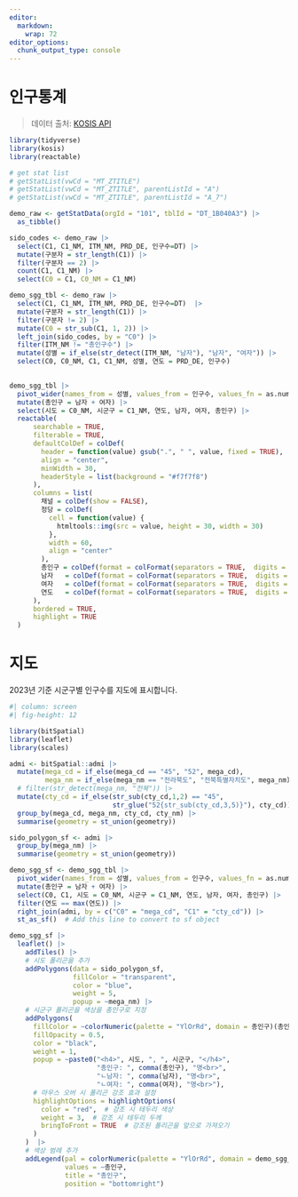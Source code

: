 ```yaml
---
editor: 
  markdown: 
    wrap: 72
editor_options: 
  chunk_output_type: console
---
```


# 인구통계

> 데이터 출처: [KOSIS API](https://kosis.kr/openapi/)

```r
library(tidyverse)
library(kosis)
library(reactable)

# get stat list
# getStatList(vwCd = "MT_ZTITLE")
# getStatList(vwCd = "MT_ZTITLE", parentListId = "A")
# getStatList(vwCd = "MT_ZTITLE", parentListId = "A_7")

demo_raw <- getStatData(orgId = "101", tblId = "DT_1B040A3") |> 
  as_tibble()

sido_codes <- demo_raw |> 
  select(C1, C1_NM, ITM_NM, PRD_DE, 인구수=DT) |> 
  mutate(구분자 = str_length(C1)) |> 
  filter(구분자 == 2) |> 
  count(C1, C1_NM) |> 
  select(C0 = C1, C0_NM = C1_NM)

demo_sgg_tbl <- demo_raw |> 
  select(C1, C1_NM, ITM_NM, PRD_DE, 인구수=DT)  |> 
  mutate(구분자 = str_length(C1)) |> 
  filter(구분자 != 2) |> 
  mutate(C0 = str_sub(C1, 1, 2)) |> 
  left_join(sido_codes, by = "C0") |> 
  filter(ITM_NM != "총인구수") |>
  mutate(성별 = if_else(str_detect(ITM_NM, "남자"), "남자", "여자")) |> 
  select(C0, C0_NM, C1, C1_NM, 성별, 연도 = PRD_DE, 인구수)

  
demo_sgg_tbl |> 
  pivot_wider(names_from = 성별, values_from = 인구수, values_fn = as.numeric) |>
  mutate(총인구 = 남자 + 여자) |>
  select(시도 = C0_NM, 시군구 = C1_NM, 연도, 남자, 여자, 총인구) |> 
  reactable(
      searchable = TRUE,
      filterable = TRUE,
      defaultColDef = colDef(
        header = function(value) gsub(".", " ", value, fixed = TRUE),
        align = "center",
        minWidth = 30,
        headerStyle = list(background = "#f7f7f8")
      ),
      columns = list(
        채널 = colDef(show = FALSE),
        정당 = colDef(
          cell = function(value) {
            htmltools::img(src = value, height = 30, width = 30)
          },
          width = 60,
          align = "center"
        ),
        총인구 = colDef(format = colFormat(separators = TRUE,  digits = 0)),
        남자   = colDef(format = colFormat(separators = TRUE,  digits = 0)),
        여자   = colDef(format = colFormat(separators = TRUE,  digits = 0)),
        연도   = colDef(format = colFormat(separators = TRUE,  digits = 0))
      ),
      bordered = TRUE,
      highlight = TRUE    
  )

```


# 지도

2023년 기준 시군구별 인구수를 지도에 표시합니다.

```r
#| column: screen
#| fig-height: 12

library(bitSpatial)
library(leaflet)
library(scales)

admi <- bitSpatial::admi |> 
  mutate(mega_cd = if_else(mega_cd == "45", "52", mega_cd),
         mega_nm = if_else(mega_nm == "전라북도", "전북특별자치도", mega_nm)) |> 
  # filter(str_detect(mega_nm, "전북")) |> 
  mutate(cty_cd = if_else(str_sub(cty_cd,1,2) == "45", 
                          str_glue("52{str_sub(cty_cd,3,5)}"), cty_cd)) |> 
  group_by(mega_cd, mega_nm, cty_cd, cty_nm) |>
  summarise(geometry = st_union(geometry))   

sido_polygon_sf <- admi |> 
  group_by(mega_nm) |>
  summarise(geometry = st_union(geometry))

demo_sgg_sf <- demo_sgg_tbl |> 
  pivot_wider(names_from = 성별, values_from = 인구수, values_fn = as.numeric) |>
  mutate(총인구 = 남자 + 여자) |>
  select(C0, C1, 시도 = C0_NM, 시군구 = C1_NM, 연도, 남자, 여자, 총인구) |> 
  filter(연도 == max(연도)) |> 
  right_join(admi, by = c("C0" = "mega_cd", "C1" = "cty_cd")) |> 
  st_as_sf()  # Add this line to convert to sf object

demo_sgg_sf |> 
  leaflet() |>
    addTiles() |>
    # 시도 폴리곤을 추가
    addPolygons(data = sido_polygon_sf, 
                fillColor = "transparent",
                color = "blue",
                weight = 5,
                popup = ~mega_nm) |> 
    # 시군구 폴리곤을 색상을 총인구로 지정
    addPolygons(
      fillColor = ~colorNumeric(palette = "YlOrRd", domain = 총인구)(총인구),
      fillOpacity = 0.5,
      color = "black",
      weight = 1,
      popup = ~paste0("<h4>", 시도, ", ", 시군구, "</h4>", 
                      "총인구: ", comma(총인구), "명<br>",
                      "ㄴ남자: ", comma(남자), "명<br>",
                      "ㄴ여자: ", comma(여자), "명<br>"),
      # 마우스 오버 시 폴리곤 강조 효과 설정
      highlightOptions = highlightOptions(
        color = "red",  # 강조 시 테두리 색상
        weight = 3,  # 강조 시 테두리 두께
        bringToFront = TRUE  # 강조된 폴리곤을 앞으로 가져오기
      )
    )  |> 
    # 색상 범례 추가
    addLegend(pal = colorNumeric(palette = "YlOrRd", domain = demo_sgg_sf$총인구), 
              values = ~총인구, 
              title = "총인구", 
              position = "bottomright")

```




